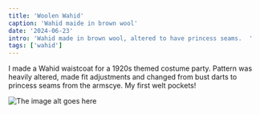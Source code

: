 ```yaml
---
title: 'Woolen Wahid'
caption: 'Wahid maide in brown wool'
date: '2024-06-23'
intro: 'Wahid made in brown wool, altered to have princess seams.  '
tags: ['wahid']
---
```


<!-- truncate -->

I made a Wahid waistcoat for a 1920s themed costume party. Pattern was heavily
altered, made fit adjustments and changed from bust darts to princess seams
from the armscye. My first welt pockets!

![The image alt goes here](https://imagedelivery.net/ouSuR9yY1bHt-fuAokSA5Q/showcase-woolen-wahid-1/public 'The image caption/title goes here')
